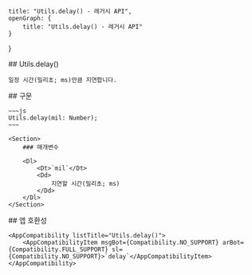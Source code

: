 
    title: "Utils.delay() - 레거시 API",
    openGraph: {
        title: "Utils.delay() - 레거시 API"
    }
}

<Section>
    ## Utils.delay()

    일정 시간(밀리초; ms)만큼 지연합니다.
</Section>
<Section>
    ## 구문

    ~~~js
    Utils.delay(mil: Number);
    ~~~

    <Section>
        ### 매개변수

        <Dl>
            <Dt>`mil`</Dt>
            <Dd>
                지연할 시간(밀리초; ms)
            </Dd>
        </Dl>
    </Section>
</Section>
<Section>
    ## 앱 호환성

    <AppCompatibility listTitle="Utils.delay()">
        <AppCompatibilityItem msgBot={Compatibility.NO_SUPPORT} arBot={Compatibility.FULL_SUPPORT} sl={Compatibility.NO_SUPPORT}>`delay`</AppCompatibilityItem>
    </AppCompatibility>
</Section>